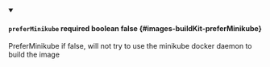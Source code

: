 
<details className="config-field" data-expandable="false" open>
<summary>

#### `preferMinikube` <span className="config-field-required" data-required="false">required</span> <span className="config-field-type">boolean</span> <span className="config-field-default">false</span> <span className="config-field-enum"></span> {#images-buildKit-preferMinikube}

PreferMinikube if false, will not try to use the minikube docker daemon to build the image

</summary>



</details>

